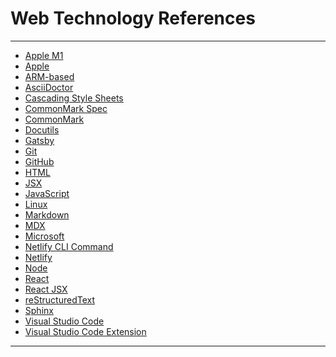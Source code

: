 # Web Technology References

***


- [Apple M1](https://en.wikipedia.org/wiki/Apple_M1)
- [Apple](https://www.apple.com)
- [ARM-based](https://en.wikipedia.org/wiki/ARM_architecture)
- [AsciiDoctor](https://asciidoctor.org/)
- [Cascading Style Sheets](https://www.w3schools.com/css/default.asp)
- [CommonMark Spec](https://spec.commonmark.org)
- [CommonMark](https://commonmark.org)
- [Docutils](http://docutils.sourceforge.net)
- [Gatsby](https://www.gatsbyjs.com)
- [Git](https://git-scm.com/)
- [GitHub](https://github.com/)
- [HTML](https://www.w3schools.com/html/default.asp)
- [JSX](https://reactjs.org/docs/introducing-jsx.html#gatsby-focus-wrapper)
- [JavaScript](https://developer.mozilla.org/en-US/docs/Web/JavaScript)
- [Linux](https://www.linux.org/)
- [Markdown](https://www.markdownguide.org/markdown/syntax)
- [MDX](https://mdxjs.com)
- [Microsoft](https://www.microsoft.com/en-us/)
- [Netlify CLI Command](https://cli.netlify.com/)
- [Netlify](https://www.netlify.com)
- [Node](https://nodejs.org/en/)
- [React](https://reactjs.org)
- [React JSX](https://reactjs.org/docs/introducing-jsx.html#gatsby-focus-wrapper)
- [reStructuredText](https://en.wikipedia.org/wiki/ReStructuredText)
- [Sphinx](https://www.sphinx-doc.org/en/master/index.html)
- [Visual Studio Code](https://code.visualstudio.com/)
- [Visual Studio Code Extension](https://marketplace.visualstudio.com/)

***
